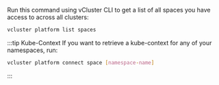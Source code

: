 Run this command using vCluster CLI to get a list of all spaces you have access to across all clusters:
```bash
vcluster platform list spaces
```

:::tip Kube-Context
If you want to retrieve a kube-context for any of your namespaces, run:
```bash
vcluster platform connect space [namespace-name]
```
:::
